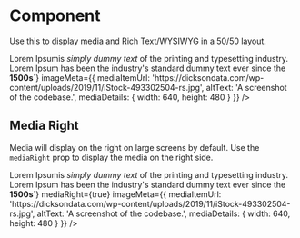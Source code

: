 
<Meta
  title="Components/Organisms/AcfTwoColumnImage"
  component={AcfTwoColumnImage}
/>

# Component

Use this to display media and Rich Text/WYSIWYG in a 50/50 layout.

<Canvas>
  <Story name="Component">
    <AcfTwoColumnImage
      title="Example Title Here"
      description={`<b>Lorem Ipsumis</b> <i>simply dummy text</i> of the printing and typesetting industry. Lorem Ipsum has been the industry's standard dummy text ever since the <b>1500s</b>`}
      imageMeta={{
        mediaItemUrl:
          'https://dicksondata.com/wp-content/uploads/2019/11/iStock-493302504-rs.jpg',
        altText: 'A screenshot of the codebase.',
        mediaDetails: {
          width: 640,
          height: 480
        }
      }}
    />
  </Story>
</Canvas>

## Media Right

Media will display on the right on large screens by default. Use the `mediaRight` prop to display the media on the right side.

<Canvas>
  <Story name="MediaRight">
    <AcfTwoColumnImage
      title="Example Title Here"
      description={`<b>Lorem Ipsumis</b> <i>simply dummy text</i> of the printing and typesetting industry. Lorem Ipsum has been the industry's standard dummy text ever since the <b>1500s</b>`}
      mediaRight={true}
      imageMeta={{
        mediaItemUrl:
          'https://dicksondata.com/wp-content/uploads/2019/11/iStock-493302504-rs.jpg',
        altText: 'A screenshot of the codebase.',
        mediaDetails: {
          width: 640,
          height: 480
        }
      }}
    />
  </Story>
</Canvas>
